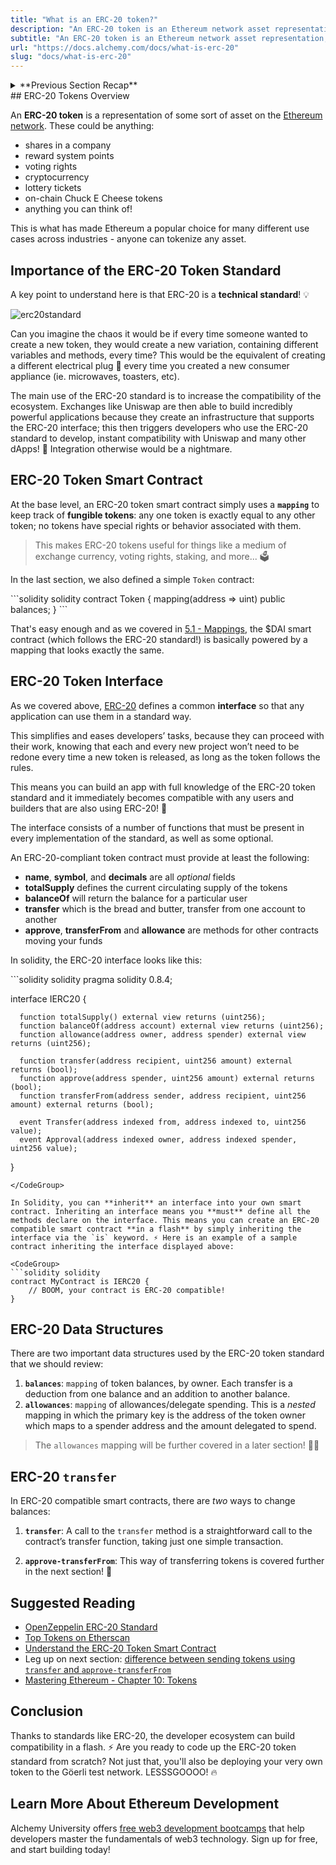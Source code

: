 ```yaml
---
title: "What is an ERC-20 token?"
description: "An ERC-20 token is an Ethereum network asset representation, like company shares, reward points, or cryptocurrency. It's a standard for compatibility and app development."
subtitle: "An ERC-20 token is an Ethereum network asset representation, like company shares, reward points, or cryptocurrency. It's a standard for compatibility and app development."
url: "https://docs.alchemy.com/docs/what-is-erc-20"
slug: "docs/what-is-erc-20"
---
```


<details>
<summary>**Previous Section Recap**</summary>

In the previous section, we covered smart contract inheritance. Thanks to inheritance, any contract you write can "inherit" or "derive" specific functionality from an already written contract! That's super powerful and inheritance is widely used to power some of the most functional aspects of the web3 space today.

Here are some inheritance important terms for you to internalize as you become an expert smart contract developer:

* **Multiple Inheritance**: A contract can inherit from two or more contracts
* **Base Contract**: In a smart contract inheritance chain, the contract all other contracts inherit from
* **Parent Contract**: The contract being inherited from
* **Child Contract**: The contract inheriting from another contract
* **Derive**: The child, or inheriting class, **derives** from the parent

</details>
## ERC-20 Tokens Overview

An **ERC-20 token** is a representation of some sort of asset on the [Ethereum network](/docs/what-are-blockchain-networks). These could be anything:

* shares in a company
* reward system points
* voting rights
* cryptocurrency
* lottery tickets
* on-chain Chuck E Cheese tokens
* anything you can think of!

This is what has made Ethereum a popular choice for many different use cases across industries - anyone can tokenize any asset.

## Importance of the ERC-20 Token Standard

A key point to understand here is that ERC-20 is a **technical standard**! 💡

![erc20standard](Screen_Shot_2023-01-04_at_5.11.44_PM.png)

Can you imagine the chaos it would be if every time someone wanted to create a new token, they would create a new variation, containing different variables and methods, every time? This would be the equivalent of creating a different electrical plug 🔌 every time you created a new consumer appliance (ie. microwaves, toasters, etc).

The main use of the ERC-20 standard is to increase the compatibility of the ecosystem. Exchanges like Uniswap are then able to build incredibly powerful applications because they create an infrastructure that supports the ERC-20 interface; this then triggers developers who use the ERC-20 standard to develop, instant compatibility with Uniswap and many other dApps! 🤝 Integration otherwise would be a nightmare.

## ERC-20 Token Smart Contract

At the base level, an ERC-20 token smart contract simply uses a **`mapping`** to keep track of **fungible tokens**: any one token is exactly equal to any other token; no tokens have special rights or behavior associated with them.

> This makes ERC-20 tokens useful for things like a medium of exchange currency, voting rights, staking, and more... 🗳

In the last section, we also defined a simple `Token` contract:

<CodeGroup>
  ```solidity solidity
  contract Token {
      mapping(address => uint) public balances;
  }
  ```
</CodeGroup>

That's easy enough and as we covered in [5.1 - Mappings](https://university.alchemy.com/course/ethereum/md/introduction-to-mappings), the $DAI smart contract (which follows the ERC-20 standard!) is basically powered by a mapping that looks exactly the same.

## ERC-20 Token Interface

As we covered above, [ERC-20](https://eips.ethereum.org/EIPS/eip-20) defines a common **interface** so that any application can use them in a standard way.

This simplifies and eases developers’ tasks, because they can proceed with their work, knowing that each and every new project won’t need to be redone every time a new token is released, as long as the token follows the rules.

<Info>
  This means you can build an app with full knowledge of the ERC-20 token standard and it immediately becomes compatible with any users and builders that are also using ERC-20! 🤝
</Info>

The interface consists of a number of functions that must be present in every implementation of the standard, as well as some optional.

An ERC-20-compliant token contract must provide at least the following:

* **name**, **symbol**, and **decimals** are all *optional* fields
* **totalSupply** defines the current circulating supply of the tokens
* **balanceOf** will return the balance for a particular user
* **transfer** which is the bread and butter, transfer from one account to another
* **approve**, **transferFrom** and **allowance** are methods for other contracts moving your funds

In solidity, the ERC-20 interface looks like this:

<CodeGroup>
  ```solidity solidity
  pragma solidity 0.8.4;

  interface IERC20 {

      function totalSupply() external view returns (uint256);
      function balanceOf(address account) external view returns (uint256);
      function allowance(address owner, address spender) external view returns (uint256);

      function transfer(address recipient, uint256 amount) external returns (bool);
      function approve(address spender, uint256 amount) external returns (bool);
      function transferFrom(address sender, address recipient, uint256 amount) external returns (bool);

      event Transfer(address indexed from, address indexed to, uint256 value);
      event Approval(address indexed owner, address indexed spender, uint256 value);
  }
  ```
</CodeGroup>

In Solidity, you can **inherit** an interface into your own smart contract. Inheriting an interface means you **must** define all the methods declare on the interface. This means you can create an ERC-20 compatible smart contract **in a flash** by simply inheriting the interface via the `is` keyword. ⚡️ Here is an example of a sample contract inheriting the interface displayed above:

<CodeGroup>
  ```solidity solidity
  contract MyContract is IERC20 {
      // BOOM, your contract is ERC-20 compatible!
  }
  ```
</CodeGroup>

## ERC-20 Data Structures

There are two important data structures used by the ERC-20 token standard that we should review:

1. **`balances`**: `mapping` of token balances, by owner. Each transfer is a deduction from one balance and an addition to another balance.
2. **`allowances`**: `mapping` of allowances/delegate spending. This is a *nested* mapping in which the primary key is the address of the token owner which maps to a spender address and the amount delegated to spend.

> The `allowances` mapping will be further covered in a later section! 🧙‍♂️

## ERC-20 **`transfer`**

In ERC-20 compatible smart contracts, there are *two* ways to change balances:

1. **`transfer`**: A call to the `transfer` method is a straightforward call to the contract’s transfer function, taking just one simple transaction.

2. **`approve-transferFrom`**: This way of transferring tokens is covered further in the next section! 👀

## Suggested Reading

* [OpenZeppelin ERC-20 Standard](https://docs.openzeppelin.com/contracts/3.x/erc20)
* [Top Tokens on Etherscan](https://etherscan.io/tokens)
* [Understand the ERC-20 Token Smart Contract](https://ethereum.org/en/developers/tutorials/understand-the-erc-20-token-smart-contract/)
* Leg up on next section: [difference between sending tokens using `transfer` and `approve-transferFrom`](https://ethereum.stackexchange.com/questions/46457/send-tokens-using-approve-and-transferfrom-vs-only-transfer)
* [Mastering Ethereum - Chapter 10: Tokens](https://github.com/ethereumbook/ethereumbook/blob/develop/10tokens.asciidoc)

## Conclusion

Thanks to standards like ERC-20, the developer ecosystem can build compatibility in a flash. ⚡️ Are you ready to code up the ERC-20 token standard from scratch? Not just that, you'll also be deploying your very own token to the Göerli test network. LESSSGOOOO! 🔥

## Learn More About Ethereum Development

Alchemy University offers [free web3 development bootcamps](https://university.alchemy.com/ethereum) that help developers master the fundamentals of web3 technology. Sign up for free, and start building today!
